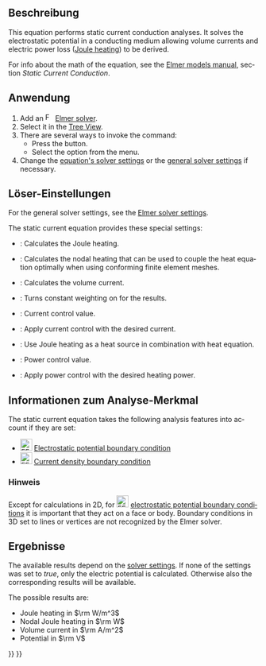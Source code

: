 <languages/>

{{Docnav/de
|[[FEM_EquationMagnetodynamic2D/de|GleichungElektrodynamik2D]]
|[[FEM_EquationFlow/de|GleichungStrömung]]
|[[FEM_Workbench/de|FEM]]
|IconL=FEM_EquationMagnetodynamic2D.svg
|IconR=FEM_EquationFlow.svg
|IconC=Workbench_FEM.svg
}}

{{GuiCommand/de
|Name=FEM EquationStaticCurrent
|Name/de=FEM GleichungGleichstrom
|MenuLocation=Lösen → Elektromagnetische Gleichungen → Static Current Equation
|Workbenches=[[FEM_Workbench/de|FEM]]
|Version=1.1
|SeeAlso=[[FEM_ConstraintElectrostaticPotential/de|RandbedingungElektrostatischesPotential]], [[FEM_ConstraintCurrentDensity/de|RandbedingungStromdichte]], [[FEM_EquationHeat/de|GleichungWärme]]
}}

<span id="Description"></span>
==Beschreibung==

<div lang="en" dir="ltr" class="mw-content-ltr">
This equation performs static current conduction analyses. It solves the electrostatic potential in a conducting medium allowing volume currents and electric power loss ([https://en.wikipedia.org/wiki/Joule_heating Joule heating]) to be derived.
</div>

<div lang="en" dir="ltr" class="mw-content-ltr">
For info about the math of the equation, see the [https://www.elmerfem.org/blog/documentation/ Elmer models manual], section ''Static Current Conduction''.
</div>

<span id="Usage"></span>
==Anwendung==

<div lang="en" dir="ltr" class="mw-content-ltr">
# Add an [[Image:FEM_SolverElmer.svg|16px|link=FEM_SolverElmer#Equations]] [[FEM_SolverElmer#Equations|Elmer solver]].
# Select it in the [[Tree_View|Tree View]].
# There are several ways to invoke the command:
#* Press the {{Button|[[Image:FEM_EquationStaticCurrent.svg|16px]] [[FEM_EquationStaticCurrent|Static Current Equation]]}} button.
#* Select the {{MenuCommand|Solve → Electromagnetic Equations → [[Image:FEM_EquationStaticCurrent.svg|16px]] Static Current Equation}} option from the menu.
# Change the [[#Solver_Settings|equation's solver settings]] or the [[FEM_SolverElmer_SolverSettings|general solver settings]] if necessary.
</div>

<span id="Solver_Settings"></span>
==Löser-Einstellungen==

<div lang="en" dir="ltr" class="mw-content-ltr">
For the general solver settings, see the [[FEM_SolverElmer_SolverSettings|Elmer solver settings]].
</div>

<div lang="en" dir="ltr" class="mw-content-ltr">
The static current equation provides these special settings:
* {{PropertyData|Calculate Joule Heating}}: Calculates the Joule heating.
* {{PropertyData|Calculate Nodal Heating}}: Calculates the nodal heating that can be used to couple the heat equation optimally when using conforming finite element meshes.
* {{PropertyData|Calculate Volume Current}}: Calculates the volume current.
* {{PropertyData|Constant Weights}}: Turns constant weighting on for the results.
* {{PropertyData|Current}}: Current control value.
* {{PropertyData|Current Control}}: Apply current control with the desired current.
* {{PropertyData|Heat Source}}: Use Joule heating as a heat source in combination with heat equation.
* {{PropertyData|Power}}: Power control value.
* {{PropertyData|Power Control}}: Apply power control with the desired heating power.
</div>

<span id="Analysis_Feature_Information"></span>
==Informationen zum Analyse-Merkmal==

<div lang="en" dir="ltr" class="mw-content-ltr">
The static current equation takes the following analysis features into account if they are set:
</div>

<div lang="en" dir="ltr" class="mw-content-ltr">
* [[Image:FEM_ConstraintElectrostaticPotential.svg|24px]] [[FEM_ConstraintElectrostaticPotential|Electrostatic potential boundary condition]]
* [[Image:FEM_ConstraintCurrentDensity.svg|24px]] [[FEM_ConstraintCurrentDensity|Current density boundary condition]]
</div>

<span id="Note"></span>
===Hinweis===

<div lang="en" dir="ltr" class="mw-content-ltr">
Except for calculations in 2D, for [[Image:FEM_ConstraintElectrostaticPotential.svg|24px]] [[FEM_ConstraintElectrostaticPotential|electrostatic potential boundary conditions]] it is important that they act on a face or body. Boundary conditions in 3D set to lines or vertices are not recognized by the Elmer solver.
</div>

<span id="Results"></span>
==Ergebnisse==

<div lang="en" dir="ltr" class="mw-content-ltr">
The available results depend on the [[#Solver_Settings|solver settings]]. If none of the {{PropertyData|Calculate *}} settings was set to ''true'', only the electric potential is calculated. Otherwise also the corresponding results will be available.
</div>

<div lang="en" dir="ltr" class="mw-content-ltr">
The possible results are:
* Joule heating in <math>\rm W/m^3</math>
* Nodal Joule heating in <math>\rm W</math>
* Volume current in <math>\rm A/m^2</math>
* Potential in <math>\rm V</math>
</div>


{{Docnav/de
|[[FEM_EquationMagnetodynamic2D/de|GleichungElektrodynamik2D]]
|[[FEM_EquationFlow/de|GleichungStrömung]]
|[[FEM_Workbench/de|FEM]]
|IconL=FEM_EquationMagnetodynamic2D.svg
|IconR=FEM_EquationFlow.svg
|IconC=Workbench_FEM.svg
}}

{{FEM_Tools_navi{{#translation:}}}}
{{Userdocnavi{{#translation:}}}}